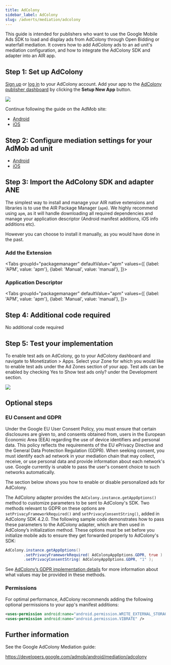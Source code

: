 ```yaml
---
title: AdColony
sidebar_label: AdColony
slug: /adverts/mediation/adcolony
---
```





This guide is intended for publishers who want to use the Google Mobile Ads SDK to load and display ads from AdColony through Open Bidding or waterfall mediation. It covers how to add AdColony ads to an ad unit's mediation configuration, and how to integrate the AdColony SDK and adapter into an AIR app.


## Step 1: Set up AdColony

[Sign up](https://clients.adcolony.com/signup) or [log in](https://clients.adcolony.com/login) to your AdColony account.  Add your app to the [AdColony publisher dashboard](https://clients.adcolony.com/apps) by clicking the **Setup New App** button.

![](images/adcolony-setup_new_app.png)

Continue following the guide on the AdMob site:
- [Android](https://developers.google.com/admob/android/mediation/adcolony#step_1_set_up_adcolony)
- [iOS](https://developers.google.com/admob/ios/mediation/adcolony#step_1_set_up_adcolony)



## Step 2: Configure mediation settings for your AdMob ad unit

- [Android](https://developers.google.com/admob/android/mediation/adcolony#step_2_configure_mediation_settings_for_your_ad_unit)
- [iOS](https://developers.google.com/admob/ios/mediation/adcolony#step_2_configure_mediation_settings_for_your_ad_unit)



## Step 3: Import the AdColony SDK and adapter ANE

The simplest way to install and manage your AIR native extensions and libraries is to use the AIR Package Manager (`apm`). We highly recommend using `apm`, as it will handle downloading all required dependencies and manage your application descriptor (Android manifest additions, iOS info additions etc).

However you can choose to install it manually, as you would have done in the past. 

### Add the Extension

<Tabs
  groupId="packagemanager"
  defaultValue="apm"
  values={[
    {label: 'APM', value: 'apm'},
    {label: 'Manual', value: 'manual'},
  ]}>

  <TabItem value="apm" >
	<InstallAPM/>
  </TabItem>
  <TabItem value="manual" >
	<InstallManual/>
  </TabItem>
  
</Tabs>


### Application Descriptor

<Tabs
  groupId="packagemanager"
  defaultValue="apm"
  values={[
    {label: 'APM', value: 'apm'},
    {label: 'Manual', value: 'manual'},
  ]}>

  <TabItem value="apm" >
	<AppDescriptorAPM/>
  </TabItem>
  <TabItem value="manual" >
	<AppDescriptorManual/>
  </TabItem>
  
</Tabs>



## Step 4: Additional code required

No additional code required


## Step 5: Test your implementation

To enable test ads on AdColony, go to your AdColony dashboard and navigate to Monetization > Apps. Select your Zone for which you would like to enable test ads under the Ad Zones section of your app. Test ads can be enabled by checking Yes to Show test ads only? under the Development section.

![](images/adcolony-test.png)



## Optional steps

### EU Consent and GDPR


Under the Google EU User Consent Policy, you must ensure that certain disclosures are given to, and consents obtained from, users in the European Economic Area (EEA) regarding the use of device identifiers and personal data. This policy reflects the requirements of the EU ePrivacy Directive and the General Data Protection Regulation (GDPR). When seeking consent, you must identify each ad network in your mediation chain that may collect, receive, or use personal data and provide information about each network's use. Google currently is unable to pass the user's consent choice to such networks automatically.

The section below shows you how to enable or disable personalized ads for AdColony.




The AdColony adapter provides the `AdColony.instance.getAppOptions()` method to customize parameters to be sent to AdColony's SDK. Two methods relevant to GDPR on these options are `setPrivacyFrameworkRequired()` and `setPrivacyConsentString()`, added in AdColony SDK 4.2.0. The following sample code demonstrates how to pass these parameters to the AdColony adapter, which are then used in AdColony’s initialization method. These options must be set before you initialize mobile ads to ensure they get forwarded properly to AdColony's SDK:


```actionscript
AdColony.instance.getAppOptions()
        .setPrivacyFrameworkRequired( AdColonyAppOptions.GDPR, true )
        .setPrivacyConsentString( AdColonyAppOptions.GDPR, "1" );
```

See [AdColony’s GDPR implementation details](https://github.com/AdColony/AdColony-Android-SDK/wiki/Privacy-Laws#gdpr) for more information about what values may be provided in these methods.




### Permissions

For optimal performance, AdColony recommends adding the following optional permissions to your app's manifest additions:

```xml
<uses-permission android:name="android.permission.WRITE_EXTERNAL_STORAGE" />
<uses-permission android:name="android.permission.VIBRATE" />
```

## Further information

See the Google AdColony Mediation guide:

https://developers.google.com/admob/android/mediation/adcolony


